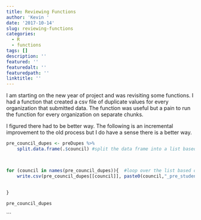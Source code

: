 ```yaml
---
title: Reviewing Functions
author: 'Kevin '
date: '2017-10-14'
slug: reviewing-functions
categories:
  - R
  - functions
tags: []
description: ''
featured: ''
featuredalt: ''
featuredpath: ''
linktitle: ''
---
```


I am starting on the new year of project and was revisiting some functions. I had a function that created a csv file of duplicate values for every organization that submitted data. The function was useful but a pain to run the function for every organization on separate chunks. 

I figured there had to be better way. The following is an incremental improvement to the old process but I do have a sense there is a better way.


```r


pre_council_dupes <- preDupes %>%
	split.data.frame(.$council) #split the data frame into a list based on council
	


for (council in names(pre_council_dupes)){  #loop over the list based on names
	write.csv(pre_council_dupes[[council]], paste0(council,"_pre_student_dupes.csv")) #write a csv file based on pre_council_dupes object subsetted by council, paste name of council into file name  the _pre_student_dupes.csv is the rest of the file name
	
	
}

pre_council_dupes
```
```


